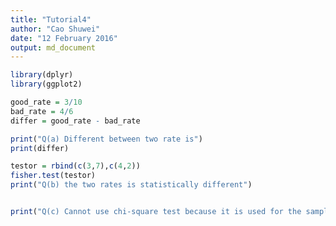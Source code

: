```yaml
---
title: "Tutorial4"
author: "Cao Shuwei"
date: "12 February 2016"
output: md_document
---
```


```r
library(dplyr)
library(ggplot2)

good_rate = 3/10
bad_rate = 4/6
differ = good_rate - bad_rate

print("Q(a) Different between two rate is")
print(differ)

testor = rbind(c(3,7),c(4,2))
fisher.test(testor)
print("Q(b) the two rates is statistically different")


print("Q(c) Cannot use chi-square test because it is used for the sample whose size is large")


```


